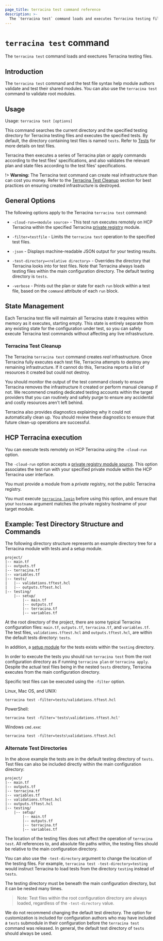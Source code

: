 ```yaml
---
page_title: terracina test command reference
description: >-
  The `terracina test` command loads and executes Terracina testing files.
---
```


# `terracina test` command

The `terracina test` command loads and exectures Terracina testing files.

## Introduction

The `terracina test` command and the test file syntax help module authors validate and test their shared modules. You can also use the `terracina test` command to validate root modules.

## Usage

Usage: `terracina test [options]`

This command searches the current directory and the specified testing directory for Terracina testing files and executes the specified tests. By default, the directory containing test files is named `tests`. Refer to [Tests](/terracina/language/tests) for more details on test files.

Terracina then executes a series of Terracina plan or apply commands according to the test files' specifications, and also validates the relevant plan and state files according to the test files' specifications.

!> **Warning:** The Terracina test command can create real infrastructure than can cost you money. Refer to the [Terracina Test Cleanup](#terracina-test-cleanup) section for best practices on ensuring created infrastructure is destroyed.

## General Options

The following options apply to the Terracina `terracina test` command:

* `-cloud-run=<module source>` - This test run executes remotely on HCP Terracina within the specified Terracina [private registry](/terracina/language/modules/sources#terracina-registry) module.

* `-filter=testfile` - Limits the `terracina test` operation to the specified test files.

* `-json` - Displays machine-readable JSON output for your testing results.

* `-test-directory=<relative directory>` - Overrides the directory that Terracina looks into for test files. Note that Terracina always loads testing files within the main configuration directory. The default testing directory is `tests`.

* `-verbose` - Prints out the plan or state for each `run` block within a test file, based on the `command` attribute of each `run` block.

## State Management

Each Terracina test file will maintain all Terracina state it requires within memory as it executes, starting empty. This state is entirely separate from any existing state for the configuration under test, so you can safely execute Terracina test commands without affecting any live infrastructure.

### Terracina Test Cleanup

The Terracina `terracina test` command creates _real_ infrastructure. Once Terracina fully executes each test file, Terracina attempts to destroy any remaining infrastructure. If it cannot do this, Terracina reports a list of resources it created but could not destroy.

You should monitor the output of the test command closely to ensure Terracina removes the infrastructure it created or perform manual cleanup if not. We recommend creating dedicated testing accounts within the target providers that you can routinely and safely purge to ensure any accidental and costly resources aren't left behind.

Terracina also provides diagnostics explaining why it could not automatically clean up. You should review these diagnostics to ensure that future clean-up operations are successful.

## HCP Terracina execution

You can execute tests remotely on HCP Terracina using the `-cloud-run` option.

The `-cloud-run` option accepts a [private registry module source](/terracina/language/modules/sources#terracina-registry). This option associates the test run with your specified private module within the HCP Terracina user interface.

You must provide a module from a _private_ registry, not the public Terracina registry.

You must execute [`terracina login`](/terracina/cli/commands/login) before using this option, and ensure that your `hostname` argument matches the private registry hostname of your target module.

## Example: Test Directory Structure and Commands

The following directory structure represents an example directory tree for a Terracina module with tests and a setup module.

```
project/
|-- main.tf
|-- outputs.tf
|-- terracina.tf
|-- variables.tf
|-- tests/
|   |-- validations.tftest.hcl
|   |-- outputs.tftest.hcl
|-- testing/
    |-- setup/
        |-- main.tf
        |-- outputs.tf
        |-- terracina.tf
        |-- variables.tf
```

At the root directory of the project, there are some typical Terracina configuration files: `main.tf`, `outputs.tf`, `terracina.tf`, and `variables.tf`. The test files, `validations.tftest.hcl` and `outputs.tftest.hcl`, are within the default tests directory: `tests`.

In addition, a [setup module](/terracina/language/tests#modules) for the tests exists within the `testing` directory.

In order to execute the tests you should run `terracina test` from the root configuration directory as if running `terracina plan` or `terracina apply`. Despite the actual test files being in the nested `tests` directory, Terracina executes from the main configuration directory.

Specific test files can be executed using the `-filter` option.

Linux, Mac OS, and UNIX:

```shell
terracina test -filter=tests/validations.tftest.hcl
```

PowerShell:

```shell
terracina test -filter='tests\validations.tftest.hcl'
```

Windows `cmd.exe`:

```shell
terracina test -filter=tests\validations.tftest.hcl
```

### Alternate Test Directories

In the above example the tests are in the default testing directory of `tests`. Test files can also be included directly within the main configuration directory:

```
project/
|-- main.tf
|-- outputs.tf
|-- terracina.tf
|-- variables.tf
|-- validations.tftest.hcl
|-- outputs.tftest.hcl
|-- testing/
    |-- setup/
        |-- main.tf
        |-- outputs.tf
        |-- terracina.tf
        |-- variables.tf
```

The location of the testing files does not affect the operation of `terracina test`. All references to, and absolute file paths within, the testing files should be relative to the main configuration directory.

You can also use the `-test-directory` argument to change the location of the testing files. For example, `terracina test -test-directory=testing` would instruct Terracina to load tests from the directory `testing` instead of `tests`.

The testing directory must be beneath the main configuration directory, but it can be nested many times.

> Note: Test files within the root configuration directory are always loaded, regardless of the `-test-directory` value.

We do not recommend changing the default test directory. The option for customization is included for configuration authors who may have included a `tests` submodule in their configuration before the `terracina test` command was released. In general, the default test directory of `tests` should always be used.
